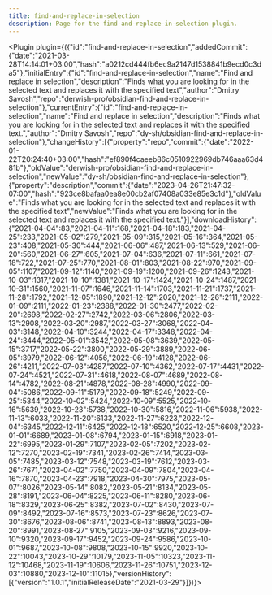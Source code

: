 ---
title: find-and-replace-in-selection
description: Page for the find-and-replace-in-selection plugin.
---


<Plugin plugin={({"id":"find-and-replace-in-selection","addedCommit":{"date":"2021-03-28T14:14:01+03:00","hash":"a0212cd444fb6ec9a2147d1538841b9ecd0c3da5"},"initialEntry":{"id":"find-and-replace-in-selection","name":"Find and replace in selection","description":"Finds what you are looking for in the selected text and replaces it with the specified text","author":"Dmitry Savosh","repo":"derwish-pro/obsidian-find-and-replace-in-selection"},"currentEntry":{"id":"find-and-replace-in-selection","name":"Find and replace in selection","description":"Finds what you are looking for in the selected text and replaces it with the specified text.","author":"Dmitry Savosh","repo":"dy-sh/obsidian-find-and-replace-in-selection"},"changeHistory":[{"property":"repo","commit":{"date":"2022-01-22T20:24:40+03:00","hash":"ef890f4caeeb86c0510922969db746aaa63d481b"},"oldValue":"derwish-pro/obsidian-find-and-replace-in-selection","newValue":"dy-sh/obsidian-find-and-replace-in-selection"},{"property":"description","commit":{"date":"2023-04-26T21:47:32-07:00","hash":"923ce8bafaa0ea8e00cb2af07408a033e85e3c1d"},"oldValue":"Finds what you are looking for in the selected text and replaces it with the specified text","newValue":"Finds what you are looking for in the selected text and replaces it with the specified text."}],"downloadHistory":{"2021-04-04":83,"2021-04-11":168,"2021-04-18":183,"2021-04-25":233,"2021-05-02":279,"2021-05-09":315,"2021-05-16":364,"2021-05-23":408,"2021-05-30":444,"2021-06-06":487,"2021-06-13":529,"2021-06-20":560,"2021-06-27":605,"2021-07-04":636,"2021-07-11":661,"2021-07-18":722,"2021-07-25":770,"2021-08-01":803,"2021-08-22":970,"2021-09-05":1107,"2021-09-12":1140,"2021-09-19":1200,"2021-09-26":1243,"2021-10-03":1317,"2021-10-10":1381,"2021-10-17":1424,"2021-10-24":1487,"2021-10-31":1560,"2021-11-07":1646,"2021-11-14":1703,"2021-11-21":1737,"2021-11-28":1792,"2021-12-05":1890,"2021-12-12":2020,"2021-12-26":2111,"2022-01-09":2111,"2022-01-23":2388,"2022-01-30":2477,"2022-02-20":2698,"2022-02-27":2742,"2022-03-06":2806,"2022-03-13":2908,"2022-03-20":2987,"2022-03-27":3068,"2022-04-03":3148,"2022-04-10":3244,"2022-04-17":3348,"2022-04-24":3444,"2022-05-01":3542,"2022-05-08":3639,"2022-05-15":3717,"2022-05-22":3800,"2022-05-29":3889,"2022-06-05":3979,"2022-06-12":4056,"2022-06-19":4128,"2022-06-26":4211,"2022-07-03":4287,"2022-07-10":4362,"2022-07-17":4431,"2022-07-24":4521,"2022-07-31":4618,"2022-08-07":4689,"2022-08-14":4782,"2022-08-21":4878,"2022-08-28":4990,"2022-09-04":5086,"2022-09-11":5179,"2022-09-18":5249,"2022-09-25":5344,"2022-10-02":5424,"2022-10-09":5525,"2022-10-16":5639,"2022-10-23":5738,"2022-10-30":5816,"2022-11-06":5938,"2022-11-13":6033,"2022-11-20":6133,"2022-11-27":6223,"2022-12-04":6345,"2022-12-11":6425,"2022-12-18":6520,"2022-12-25":6608,"2023-01-01":6689,"2023-01-08":6794,"2023-01-15":6918,"2023-01-22":6995,"2023-01-29":7107,"2023-02-05":7202,"2023-02-12":7270,"2023-02-19":7341,"2023-02-26":7414,"2023-03-05":7485,"2023-03-12":7548,"2023-03-19":7612,"2023-03-26":7671,"2023-04-02":7750,"2023-04-09":7804,"2023-04-16":7870,"2023-04-23":7918,"2023-04-30":7975,"2023-05-07":8026,"2023-05-14":8082,"2023-05-21":8134,"2023-05-28":8191,"2023-06-04":8225,"2023-06-11":8280,"2023-06-18":8329,"2023-06-25":8382,"2023-07-02":8430,"2023-07-09":8492,"2023-07-16":8573,"2023-07-23":8626,"2023-07-30":8676,"2023-08-06":8741,"2023-08-13":8893,"2023-08-20":8991,"2023-08-27":9105,"2023-09-03":9216,"2023-09-10":9320,"2023-09-17":9452,"2023-09-24":9586,"2023-10-01":9687,"2023-10-08":9808,"2023-10-15":9920,"2023-10-22":10043,"2023-10-29":10179,"2023-11-05":10323,"2023-11-12":10468,"2023-11-19":10606,"2023-11-26":10751,"2023-12-03":10880,"2023-12-10":11015},"versionHistory":[{"version":"1.0.1","initialReleaseDate":"2021-03-29"}]})}></Plugin>